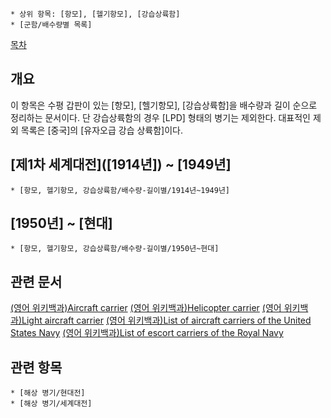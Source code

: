  * 상위 항목: [항모], [헬기항모], [강습상륙함]
 * [군함/배수량별 목록]

[[목차]]

== 개요 ==
이 항목은 수평 갑판이 있는 [항모], [헬기항모], [강습상륙함]을 배수량과 길이 순으로 정리하는 문서이다. 단 강습상륙함의 경우 [LPD] 형태의 병기는 제외한다. 대표적인 제외 목록은 [중국]의 [유자오급 강습 상륙함]이다.

== [제1차 세계대전]([1914년]) ~ [1949년] ==
 * [항모, 헬기항모, 강습상륙함/배수량-길이별/1914년~1949년]

== [1950년] ~ [현대] ==
 * [항모, 헬기항모, 강습상륙함/배수량-길이별/1950년~현대]

== 관련 문서 ==
[http://en.wikipedia.org/wiki/Aircraft_carrier (영어 위키백과)Aircraft carrier]
[http://en.wikipedia.org/wiki/Helicopter_carrier (영어 위키백과)Helicopter carrier]
[http://en.wikipedia.org/wiki/Light_aircraft_carrier (영어 위키백과)Light aircraft carrier]
[http://en.wikipedia.org/wiki/List_of_aircraft_carriers_of_the_United_States_Navy (영어 위키백과)List of aircraft carriers of the United States Navy]
[http://en.wikipedia.org/wiki/List_of_escort_aircraft_carriers_of_the_Royal_Navy (영어 위키백과)List of escort carriers of the Royal Navy]

== 관련 항목 ==
 * [해상 병기/현대전]
 * [해상 병기/세계대전]
